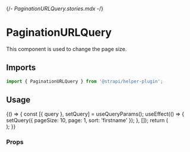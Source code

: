 {/*- PaginationURLQuery.stories.mdx -*/}


<Meta title="components/PaginationURLQuery" />

# PaginationURLQuery

This component is used to change the page size.

## Imports

```js
import { PaginationURLQuery } from '@strapi/helper-plugin';
```

## Usage

<Canvas>
  <Story name="base">
    {() => {
      const [{ query }, setQuery] = useQueryParams();
      useEffect(() => {
        setQuery({ pageSize: 10, page: 1, sort: 'firstname' });
      }, []);
      return (
        <Main>
          <Box paddingTop={6}>
            <PaginationURLQuery pagination={{ pageCount: 10 }} />
          </Box>
        </Main>
      );
    }}
  </Story>
</Canvas>

### Props

<ArgsTable of={PaginationURLQuery} />
